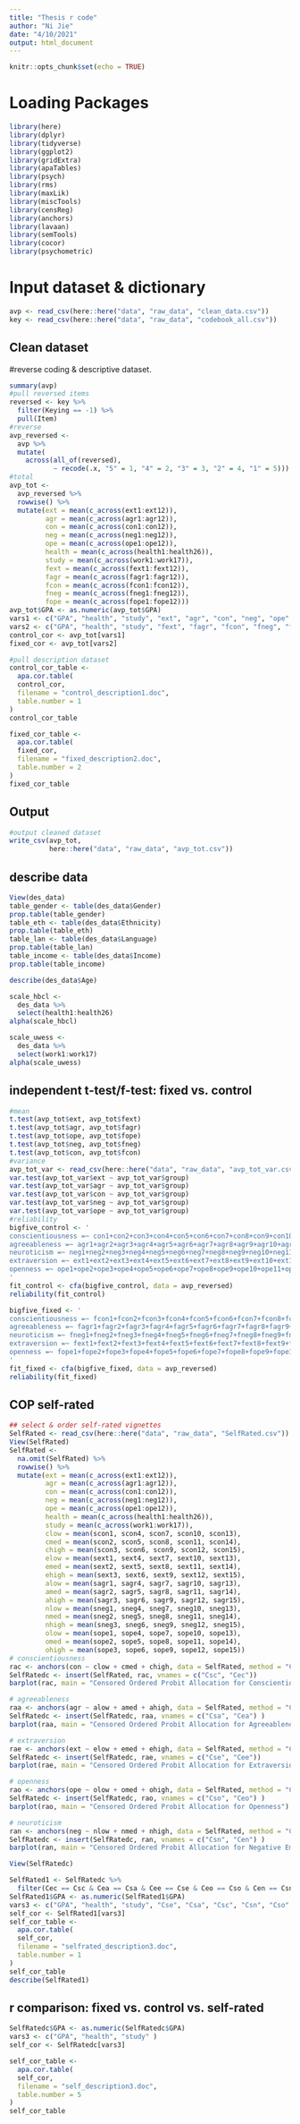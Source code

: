 ---
title: "Thesis r code"
author: "Ni Jie"
date: "4/10/2021"
output: html_document
---

```{r setup, include=FALSE}
knitr::opts_chunk$set(echo = TRUE)
```

# Loading Packages

```{r load packages}
library(here)
library(dplyr)
library(tidyverse)
library(ggplot2)
library(gridExtra)
library(apaTables)
library(psych)
library(rms)
library(maxLik)
library(miscTools)
library(censReg)
library(anchors)
library(lavaan)
library(semTools)
library(cocor)
library(psychometric)
```


# Input dataset & dictionary

```{r}
avp <- read_csv(here::here("data", "raw_data", "clean_data.csv"))
key <- read_csv(here::here("data", "raw_data", "codebook_all.csv"))
```


## Clean dataset

#reverse coding & descriptive dataset.

```{r}
summary(avp)
#pull reversed items
reversed <- key %>%
  filter(Keying == -1) %>%
  pull(Item)
#reverse
avp_reversed <-
  avp %>%
  mutate(
    across(all_of(reversed),
           ~ recode(.x, "5" = 1, "4" = 2, "3" = 3, "2" = 4, "1" = 5)))
#total
avp_tot <-
  avp_reversed %>% 
  rowwise() %>% 
  mutate(ext = mean(c_across(ext1:ext12)),
         agr = mean(c_across(agr1:agr12)),
         con = mean(c_across(con1:con12)),
         neg = mean(c_across(neg1:neg12)),
         ope = mean(c_across(ope1:ope12)),
         health = mean(c_across(health1:health26)),
         study = mean(c_across(work1:work17)),
         fext = mean(c_across(fext1:fext12)),
         fagr = mean(c_across(fagr1:fagr12)),
         fcon = mean(c_across(fcon1:fcon12)),
         fneg = mean(c_across(fneg1:fneg12)),
         fope = mean(c_across(fope1:fope12)))
avp_tot$GPA <- as.numeric(avp_tot$GPA)
vars1 <- c("GPA", "health", "study", "ext", "agr", "con", "neg", "ope" )
vars2 <- c("GPA", "health", "study", "fext", "fagr", "fcon", "fneg", "fope" )
control_cor <- avp_tot[vars1]
fixed_cor <- avp_tot[vars2]

#pull description dataset
control_cor_table <-
  apa.cor.table(
  control_cor, 
  filename = "control_description1.doc",
  table.number = 1
)
control_cor_table

fixed_cor_table <-
  apa.cor.table(
  fixed_cor, 
  filename = "fixed_description2.doc",
  table.number = 2
)
fixed_cor_table

```

## Output
```{r}
#output cleaned dataset
write_csv(avp_tot,
          here::here("data", "raw_data", "avp_tot.csv"))
``` 


## describe data
```{r}
View(des_data)
table_gender <- table(des_data$Gender)
prop.table(table_gender)
table_eth <- table(des_data$Ethnicity)
prop.table(table_eth)
table_lan <- table(des_data$Language)
prop.table(table_lan)
table_income <- table(des_data$Income)
prop.table(table_income)

describe(des_data$Age)

scale_hbcl <- 
  des_data %>% 
  select(health1:health26)
alpha(scale_hbcl)

scale_uwess <- 
  des_data %>% 
  select(work1:work17)
alpha(scale_uwess)
``` 


## independent t-test/f-test: fixed vs. control
```{r}
#mean
t.test(avp_tot$ext, avp_tot$fext)
t.test(avp_tot$agr, avp_tot$fagr)
t.test(avp_tot$ope, avp_tot$fope)
t.test(avp_tot$neg, avp_tot$fneg)
t.test(avp_tot$con, avp_tot$fcon)
#variance
avp_tot_var <- read_csv(here::here("data", "raw_data", "avp_tot_var.csv"))
var.test(avp_tot_var$ext ~ avp_tot_var$group)
var.test(avp_tot_var$agr ~ avp_tot_var$group)
var.test(avp_tot_var$con ~ avp_tot_var$group)
var.test(avp_tot_var$neg ~ avp_tot_var$group)
var.test(avp_tot_var$ope ~ avp_tot_var$group)
#reliability
bigfive_control <- '
conscientiousness =~ con1+con2+con3+con4+con5+con6+con7+con8+con9+con10+con11+con12
agreeableness =~ agr1+agr2+agr3+agr4+agr5+agr6+agr7+agr8+agr9+agr10+agr11+agr12
neuroticism =~ neg1+neg2+neg3+neg4+neg5+neg6+neg7+neg8+neg9+neg10+neg11+neg12
extraversion =~ ext1+ext2+ext3+ext4+ext5+ext6+ext7+ext8+ext9+ext10+ext11+ext12
openness =~ ope1+ope2+ope3+ope4+ope5+ope6+ope7+ope8+ope9+ope10+ope11+ope12
'
fit_control <- cfa(bigfive_control, data = avp_reversed)
reliability(fit_control)

bigfive_fixed <- '
conscientiousness =~ fcon1+fcon2+fcon3+fcon4+fcon5+fcon6+fcon7+fcon8+fcon9+fcon10+fcon11+fcon12
agreeableness =~ fagr1+fagr2+fagr3+fagr4+fagr5+fagr6+fagr7+fagr8+fagr9+fagr10+fagr11+fagr12
neuroticism =~ fneg1+fneg2+fneg3+fneg4+fneg5+fneg6+fneg7+fneg8+fneg9+fneg10+fneg11+fneg12
extraversion =~ fext1+fext2+fext3+fext4+fext5+fext6+fext7+fext8+fext9+fext10+fext11+fext12
openness =~ fope1+fope2+fope3+fope4+fope5+fope6+fope7+fope8+fope9+fope10+fope11+fope12
'
fit_fixed <- cfa(bigfive_fixed, data = avp_reversed)
reliability(fit_fixed)


``` 


## COP self-rated
```{r}
## select & order self-rated vignettes
SelfRated <- read_csv(here::here("data", "raw_data", "SelfRated.csv"))
View(SelfRated)
SelfRated <-
  na.omit(SelfRated) %>%
  rowwise() %>% 
  mutate(ext = mean(c_across(ext1:ext12)),
         agr = mean(c_across(agr1:agr12)),
         con = mean(c_across(con1:con12)),
         neg = mean(c_across(neg1:neg12)),
         ope = mean(c_across(ope1:ope12)),
         health = mean(c_across(health1:health26)),
         study = mean(c_across(work1:work17)),
         clow = mean(scon1, scon4, scon7, scon10, scon13),
         cmed = mean(scon2, scon5, scon8, scon11, scon14),
         chigh = mean(scon3, scon6, scon9, scon12, scon15),
         elow = mean(sext1, sext4, sext7, sext10, sext13),
         emed = mean(sext2, sext5, sext8, sext11, sext14),
         ehigh = mean(sext3, sext6, sext9, sext12, sext15),
         alow = mean(sagr1, sagr4, sagr7, sagr10, sagr13),
         amed = mean(sagr2, sagr5, sagr8, sagr11, sagr14),
         ahigh = mean(sagr3, sagr6, sagr9, sagr12, sagr15),
         nlow = mean(sneg1, sneg4, sneg7, sneg10, sneg13),
         nmed = mean(sneg2, sneg5, sneg8, sneg11, sneg14),
         nhigh = mean(sneg3, sneg6, sneg9, sneg12, sneg15),
         olow = mean(sope1, sope4, sope7, sope10, sope13),
         omed = mean(sope2, sope5, sope8, sope11, sope14),
         ohigh = mean(sope3, sope6, sope9, sope12, sope15))
# conscientiousness
rac <- anchors(con ~ clow + cmed + chigh, data = SelfRated, method = "C")
SelfRatedc <- insert(SelfRated, rac, vnames = c("Csc", "Cec"))
barplot(rac, main = "Censored Ordered Probit Allocation for Conscientiousness")

# agreeableness
raa <- anchors(agr ~ alow + amed + ahigh, data = SelfRated, method = "C")
SelfRatedc <- insert(SelfRatedc, raa, vnames = c("Csa", "Cea") )
barplot(raa, main = "Censored Ordered Probit Allocation for Agreeableness")

# extraversion
rae <- anchors(ext ~ elow + emed + ehigh, data = SelfRated, method = "C")
SelfRatedc <- insert(SelfRatedc, rae, vnames = c("Cse", "Cee"))
barplot(rae, main = "Censored Ordered Probit Allocation for Extraversion")

# openness
rao <- anchors(ope ~ olow + omed + ohigh, data = SelfRated, method = "C")
SelfRatedc <- insert(SelfRatedc, rao, vnames = c("Cso", "Ceo") )
barplot(rao, main = "Censored Ordered Probit Allocation for Openness")

# neuroticism
ran <- anchors(neg ~ nlow + nmed + nhigh, data = SelfRated, method = "C")
SelfRatedc <- insert(SelfRatedc, ran, vnames = c("Csn", "Cen") )
barplot(ran, main = "Censored Ordered Probit Allocation for Negative Emotionality")

View(SelfRatedc)

SelfRated1 <- SelfRatedc %>%
  filter(Cec == Csc & Cea == Csa & Cee == Cse & Ceo == Cso & Cen == Csn)
SelfRated1$GPA <- as.numeric(SelfRated1$GPA)
vars3 <- c("GPA", "health", "study", "Cse", "Csa", "Csc", "Csn", "Cso" )
self_cor <- SelfRated1[vars3]
self_cor_table <-
  apa.cor.table(
  self_cor, 
  filename = "selfrated_description3.doc",
  table.number = 1
)
self_cor_table
describe(SelfRated1)

``` 


## r comparison: fixed vs. control vs. self-rated
```{r}
SelfRatedc$GPA <- as.numeric(SelfRatedc$GPA)
vars3 <- c("GPA", "health", "study" )
self_cor <- SelfRatedc[vars3]

self_cor_table <-
  apa.cor.table(
  self_cor, 
  filename = "self_description3.doc",
  table.number = 5
)
self_cor_table
``` 